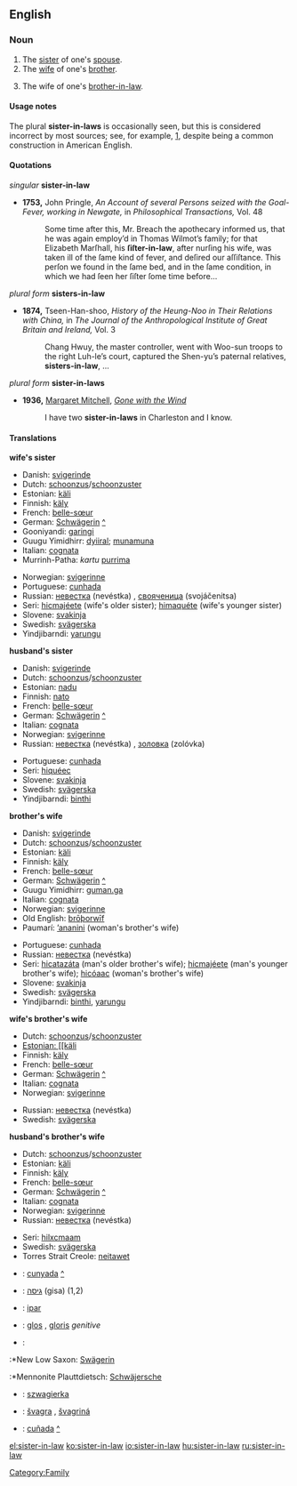 ==English==

===Noun===
{{en-noun|sg=[[sister]]-[[in]]-[[law]]|pl=sisters-in-law}}

# The [[sister]] of one's [[spouse]].
# The [[wife]] of one's [[brother]].
# {{cattag|non-standard|rare}} The wife of one's [[brother-in-law]].

====Usage notes====
The plural '''sister-in-laws''' is occasionally seen, but this is considered incorrect by most sources; see, for example, [http://www.wsu.edu/~brians/errors/sisterinlaws.html], despite being a common construction in American English.

====Quotations====
''singular'' '''sister-in-law'''
*'''1753,''' John Pringle, ''An Account of several Persons seized with the Goal-Fever, working in Newgate,'' in ''Philosophical Transactions,'' Vol. 48
*:Some time after this, Mr. Breach the apothecary informed us, that he was again employ’d in Thomas Wilmot’s family; for that Elizabeth Marſhall, his '''ſiſter-in-law''', after nurſing his wife, was taken ill of the ſame kind of fever, and deſired our aſſiſtance. This perſon we found in the ſame bed, and in the ſame condition, in which we had ſeen her ſiſter ſome time before...
''plural form'' '''sisters-in-law'''
*'''1874,''' Tseen-Han-shoo, ''History of the Heung-Noo in Their Relations with China,'' in ''The Journal of the Anthropological Institute of Great Britain and Ireland,'' Vol. 3
*:Chang Hwuy, the master controller, went with Woo-sun troops to the right Luh-le’s court, captured the Shen-yu’s paternal relatives, '''sisters-in-law''', ...
''plural form'' '''sister-in-laws'''
*'''1936,''' [[w:Margaret Mitchell|Margaret Mitchell]], ''[[w:Gone with the Wind|Gone with the Wind]]''
*:I have two '''sister-in-laws''' in Charleston and I know.

====Translations====
'''wife's sister'''
{{top}}
*Danish: [[svigerinde]]
*Dutch: [[schoonzus]]/[[schoonzuster]] {{f}}
*Estonian: [[käli]]
*Finnish: [[käly]]
*French: [[belle-sœur]] {{f}}
*German: [[Schwägerin]] {{f}} [[:de:Schwägerin|^]]
*Gooniyandi: [[garingi]]
*Guugu Yimidhirr: [[dyiiral]]; [[munamuna]] {{avoidance}}
*Italian: [[cognata]] {{f}}
*Murrinh-Patha: ''kartu'' [[purrima]]
{{mid}}
*Norwegian: [[svigerinne]] {{f}}
*Portuguese: [[cunhada]] {{f}}
*Russian: [[невестка]] (nevéstka) {{f}}, [[свояченица]] (svojáčenitsa) {{f}}
*Seri: [[hicmajeete|hicmajéete]] (wife's older sister); [[himaquete|himaquéte]] (wife's younger sister)
*Slovene: [[svakinja]] {{f}}
*Swedish: [[svägerska]] {{c}}
*Yindjibarndi: [[yarungu]]
{{bottom}}

'''husband's sister'''
{{top}}
*Danish: [[svigerinde]]
*Dutch: [[schoonzus]]/[[schoonzuster]] {{f}}
*Estonian: [[nadu]]
*Finnish: [[nato]]
*French: [[belle-sœur]] {{f}}
*German: [[Schwägerin]] {{f}} [[:de:Schwägerin|^]]
*Italian: [[cognata]] {{f}}
*Norwegian: [[svigerinne]] {{f}}
*Russian: [[невестка]] (nevéstka) {{f}}, [[золовка]] (zolóvka) {{f}}
{{mid}}
*Portuguese: [[cunhada]] {{f}}
*Seri: [[hiqueec|hiquéec]]
*Slovene: [[svakinja]] {{f}}
*Swedish: [[svägerska]] {{c}}
*Yindjibarndi: [[binthi]]
{{bottom}}

'''brother's wife'''
{{top}}
*Danish: [[svigerinde]]
*Dutch: [[schoonzus]]/[[schoonzuster]] {{f}}
*Estonian: [[käli]]
*Finnish: [[käly]]
*French: [[belle-sœur]] {{f}}
*German: [[Schwägerin]] {{f}} [[:de:Schwägerin|^]]
*Guugu Yimidhirr: [[guman.ga]]
*Italian: [[cognata]] {{f}}
*Norwegian: [[svigerinne]] {{f}}
*Old English: [[broþorwif|brōþorwīf]] {{n}}
*Paumarí: [[ʼananini]] {{f}} (woman's brother's wife)
{{mid}}
*Portuguese: [[cunhada]] {{f}}
*Russian: [[невестка]] (nevéstka) {{f}}
*Seri: [[hicatazata|hicatazáta]] (man's older brother's wife); [[hicmajeete|hicmajéete]] (man's younger brother's wife); [[hicoaac|hicóaac]] (woman's brother's wife)
*Slovene: [[svakinja]] {{f}}
*Swedish: [[svägerska]] {{c}}
*Yindjibarndi: [[binthi]], [[yarungu]]
{{bottom}}

'''wife's brother's wife'''
{{top}}
*Dutch: [[schoonzus]]/[[schoonzuster]] {{f}}
*[[Estonian: [[käli]]
*Finnish: [[käly]]
*French: [[belle-sœur]] {{f}}
*German: [[Schwägerin]] {{f}} [[:de:Schwägerin|^]]
*Italian: [[cognata]] {{f}}
*Norwegian: [[svigerinne]] {{f}}
{{mid}}
*Russian: [[невестка]] (nevéstka) {{f}}
*Swedish: [[svägerska]] {{c}}
{{bottom}}

'''husband's brother's wife'''
{{top}}
*Dutch: [[schoonzus]]/[[schoonzuster]] {{f}}
*Estonian: [[käli]]
*Finnish: [[käly]]
*French: [[belle-sœur]] {{f}}
*German: [[Schwägerin]] {{f}} [[:de:Schwägerin|^]]
*Italian: [[cognata]] {{f}}
*Norwegian: [[svigerinne]] {{f}}
*Russian: [[невестка]] (nevéstka) {{f}}
{{mid}}
*Seri: [[hilxcmaam]]
*Swedish: [[svägerska]] {{c}}
*Torres Strait Creole: [[neitawet]] {{cattag|eastern dialect}}
{{bottom}}

{{checktrans}}
*{{ttbc|Catalan}}: [[cunyada]] {{f}} [[:ca:cunyada|^]]
*{{ttbc|Hebrew}}: [[גִּיסָה|גיסה]] (gisa) {{f}} (1,2)
*{{ttbc|Indonesian}}: [[ipar]]
*{{ttbc|Latin}}: [[glos]] {{f}}, [[gloris]] ''genitive''
*{{ttbc|Low German}}:
:*New Low Saxon: [[Swägerin]] {{f}}
:*Mennonite Plauttdietsch: [[Schwäjersche]] {{f}}
*{{ttbc|Polish}}: [[szwagierka]] {{f}}
*{{ttbc|Slovak}}: [[švagra]] {{f}}, [[švagriná]] {{f}}
*{{ttbc|Spanish}}: [[cuñada]] {{f}} [[:es:cuñada|^]] 

[[Category:Family]]

[[el:sister-in-law]]
[[ko:sister-in-law]]
[[io:sister-in-law]]
[[hu:sister-in-law]]
[[ru:sister-in-law]]
